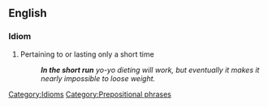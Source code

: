 ==English==

===Idiom===

# Pertaining to or lasting only a short time
#:'''''In the short run''' yo-yo dieting will work, but eventually it makes it nearly impossible to loose weight.''

[[Category:Idioms]]
[[Category:Prepositional phrases]]